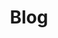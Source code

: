 ---
title: 'Blog'
description: 'Learn how to setup full-featured blog for your app'
icon: 'gear'
---